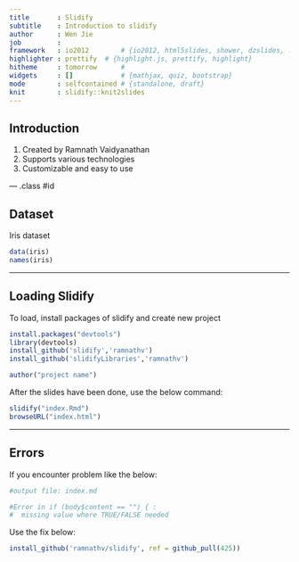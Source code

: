 ```yaml
---
title       : Slidify
subtitle    : Introduction to slidify
author      : Wen Jie
job         : 
framework   : io2012        # {io2012, html5slides, shower, dzslides, ...}
highlighter : prettify  # {highlight.js, prettify, highlight}
hitheme     : tomorrow      # 
widgets     : []            # {mathjax, quiz, bootstrap}
mode        : selfcontained # {standalone, draft} 
knit        : slidify::knit2slides
---
```


## Introduction

1. Created by Ramnath Vaidyanathan
2. Supports various technologies
3. Customizable and easy to use

--- .class #id 

## Dataset

Iris dataset
```r
data(iris)
names(iris)
```

---

## Loading Slidify

To load, install packages of slidify and create new project
```r
install.packages("devtools")
library(devtools)
install_github('slidify','ramnathv')
install_github('slidifyLibraries','ramnathv')
```

```r
author("project name")
```
After the slides have been done, use the below command:
```r
slidify("index.Rmd")
browseURL("index.html")
```

---

## Errors

If you encounter problem like the below:
```r
#output file: index.md

#Error in if (body$content == "") { : 
#  missing value where TRUE/FALSE needed
```
Use the fix below:

```r
install_github('ramnathv/slidify', ref = github_pull(425))
```
